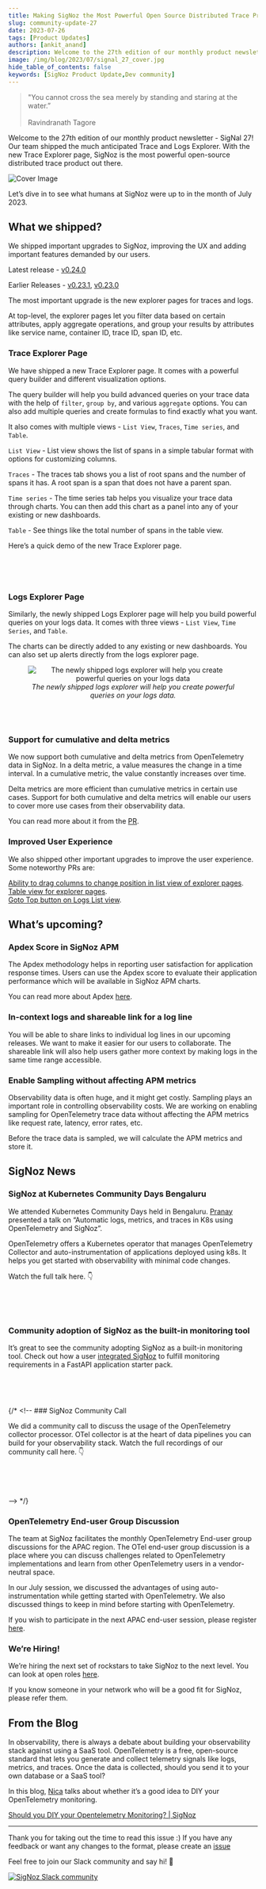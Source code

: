 ```yaml
---
title: Making SigNoz the Most Powerful Open Source Distributed Trace Product - SigNal 27
slug: community-update-27
date: 2023-07-26
tags: [Product Updates]
authors: [ankit_anand]
description: Welcome to the 27th edition of our monthly product newsletter - SigNal 27! Our team shipped the much anticipated Trace and Logs Explorer. With the new Trace Explorer page, SigNoz is the most powerful open-source distributed trace product...
image: /img/blog/2023/07/signal_27_cover.jpg
hide_table_of_contents: false
keywords: [SigNoz Product Update,Dev community]
---
```




<head>
  <link rel="canonical" href="https://signoz.io/blog/community-update-27/"/>
</head>

> "You cannot cross the sea merely by standing and staring at the water.” <br></br>
> Ravindranath Tagore

Welcome to the 27th edition of our monthly product newsletter - SigNal 27! Our team shipped the much anticipated Trace and Logs Explorer. With the new Trace Explorer page, SigNoz is the most powerful open-source distributed trace product out there.



![Cover Image](/img/blog/2023/07/signal_27_cover.webp)

Let’s dive in to see what humans at SigNoz were up to in the month of July 2023.

## What we shipped?

We shipped important upgrades to SigNoz, improving the UX and adding important features demanded by our users.

Latest release - <a href = "https://github.com/SigNoz/signoz/releases/tag/v0.24.0" rel="noopener noreferrer nofollow" target="_blank" >v0.24.0</a>

Earlier Releases - <a href = "https://github.com/SigNoz/signoz/releases/tag/v0.23.1" rel="noopener noreferrer nofollow" target="_blank" >v0.23.1</a>, <a href = "https://github.com/SigNoz/signoz/releases/tag/v0.23.0" rel="noopener noreferrer nofollow" target="_blank" >v0.23.0</a>

The most important upgrade is the new explorer pages for traces and logs.

At top-level, the explorer pages let you filter data based on certain attributes, apply aggregate operations, and group your results by attributes like service name, container ID, trace ID, span ID, etc.

### Trace Explorer Page

We have shipped a new Trace Explorer page. It comes with a powerful query builder and different visualization options.

The query builder will help you build advanced queries on your trace data with the help of `filter`, `group by`, and various `aggregate` options. You can also add multiple queries and create formulas to find exactly what you want.

It also comes with multiple views - `List View`, `Traces`, `Time series`, and `Table`.

`List View` - List view shows the list of spans in a simple tabular format with options for customizing columns.

`Traces` - The traces tab shows you a list of root spans and the number of spans it has. A root span is a span that does not have a parent span.

`Time series` - The time series tab helps you visualize your trace data through charts. You can then add this chart as a panel into any of your existing or new dashboards.

`Table` - See things like the total number of spans in the table view.

Here’s a quick demo of the new Trace Explorer page.

<p>&nbsp;</p>

<YouTube id="fD4lUYXWnYY" mute={false} />

<p>&nbsp;</p>

### Logs Explorer Page

Similarly, the newly shipped Logs Explorer page will help you build powerful queries on your logs data. It comes with three views - `List View`, `Time Series`, and `Table`.

The charts can be directly added to any existing or new dashboards. You can also set up alerts directly from the logs explorer page.

<figure data-zoomable align='center'>
    <img src="/img/blog/2023/07/signal_27_query_builder.webp" alt="The newly shipped logs explorer will help you create powerful queries on your logs data"/>
    <figcaption><i>The newly shipped logs explorer will help you create powerful queries on your logs data.</i></figcaption>
</figure>

<br></br>

### Support for cumulative and delta metrics

We now support both cumulative and delta metrics from OpenTelemetry data in SigNoz. In a delta metric, a value measures the change in a time interval. In a cumulative metric, the value constantly increases over time.

Delta metrics are more efficient than cumulative metrics in certain use cases. Support for both cumulative and delta metrics will enable our users to cover more use cases from their observability data.

You can read more about it from the <a href = "https://github.com/SigNoz/signoz/pull/3110" rel="noopener noreferrer nofollow" target="_blank" >PR</a>.

### Improved User Experience

We also shipped other important upgrades to improve the user experience. Some noteworthy PRs are:

<a href = "https://github.com/SigNoz/signoz/pull/3100" rel="noopener noreferrer nofollow" target="_blank" >Ability to drag columns to change position in list view of explorer pages</a>.
<br/>
<a href = "https://github.com/SigNoz/signoz/pull/2964" rel="noopener noreferrer nofollow" target="_blank" >Table view for explorer pages</a>.
<br/>
<a href = "https://github.com/SigNoz/signoz/pull/3146" rel="noopener noreferrer nofollow" target="_blank" >Goto Top button on Logs List view</a>.

## What’s upcoming?

### Apdex Score in SigNoz APM

The Apdex methodology helps in reporting user satisfaction for application response times. Users can use the Apdex score to evaluate their application performance which will be available in SigNoz APM charts.

You can read more about Apdex <a href = "https://www.apdex.org/" rel="noopener noreferrer nofollow" target="_blank" >here</a>.

### In-context logs and shareable link for a log line

You will be able to share links to individual log lines in our upcoming releases. We want to make it easier for our users to collaborate. The shareable link will also help users gather more context by making logs in the same time range accessible.

### Enable Sampling without affecting APM metrics

Observability data is often huge, and it might get costly. Sampling plays an important role in controlling observability costs. We are working on enabling sampling for OpenTelemetry trace data without affecting the APM metrics like request rate, latency, error rates, etc.

Before the trace data is sampled, we will calculate the APM metrics and store it.

## SigNoz News

### SigNoz at Kubernetes Community Days Bengaluru

We attended Kubernetes Community Days held in Bengaluru. <a href = "https://www.linkedin.com/in/pranay01/" rel="noopener noreferrer nofollow" target="_blank" >Pranay</a> presented a talk on “Automatic logs, metrics, and traces in K8s using OpenTelemetry and SigNoz”.

OpenTelemetry offers a Kubernetes operator that manages OpenTelemetry Collector and auto-instrumentation of applications deployed using k8s. It helps you get started with observability with minimal code changes.

Watch the full talk here. 👇

<p>&nbsp;</p>

<YouTube id="L4i3iFtHbhQ" mute={false} />

<p>&nbsp;</p>

### Community adoption of SigNoz as the built-in monitoring tool

It’s great to see the community adopting SigNoz as a built-in monitoring tool. Check out how a user <a href = "https://twitter.com/gofrendiasgard/status/1680139003658641408" rel="noopener noreferrer nofollow" target="_blank" >integrated SigNoz</a> to fulfill monitoring requirements in a FastAPI application starter pack.

<figure data-zoomable align='center'>
    <img src="/img/blog/2023/07/signal_27_goFrendi.webp" alt=""/>
</figure>

<br></br>

{/* <!-- ### SigNoz Community Call

We did a community call to discuss the usage of the OpenTelemetry collector processor. OTel collector is at the heart of data pipelines you can build for your observability stack. Watch the full recordings of our community call here. 👇

<p>&nbsp;</p>

<YouTube id="7oqfqYFo1Zg" mute={false} />

<p>&nbsp;</p> --> */}

### OpenTelemetry End-user Group Discussion

The team at SigNoz facilitates the monthly OpenTelemetry End-user group discussions for the APAC region. The OTel end-user group discussion is a place where you can discuss challenges related to OpenTelemetry implementations and learn from other OpenTelemetry users in a vendor-neutral space.

In our July session, we discussed the advantages of using auto-instrumentation while getting started with OpenTelemetry. We also discussed things to keep in mind before starting with OpenTelemetry.

If you wish to participate in the next APAC end-user session, please register <a href = "https://lu.ma/1w129wgu" rel="noopener noreferrer nofollow" target="_blank" >here</a>.

### We’re Hiring!

We’re hiring the next set of rockstars to take SigNoz to the next level. You can look at open roles <a href = "https://www.ycombinator.com/companies/signoz/jobs" rel="noopener noreferrer nofollow" target="_blank" >here</a>.

If you know someone in your network who will be a good fit for SigNoz, please refer them.

## From the Blog

In observability, there is always a debate about building your observability stack against using a SaaS tool. OpenTelemetry is a free, open-source standard that lets you generate and collect telemetry signals like logs, metrics, and traces. Once the data is collected, should you send it to your own database or a SaaS tool?

In this blog, <a href = "https://github.com/serverless-mom" rel="noopener noreferrer nofollow" target="_blank" >Nica</a> talks about whether it’s a good idea to DIY your OpenTelemetry monitoring.

[Should you DIY your Opentelemetry Monitoring? | SigNoz](https://signoz.io/blog/should-you-diy-your-opentelemetry-monitoring-observability/)

---

Thank you for taking out the time to read this issue :) If you have any feedback or want any changes to the format, please create an <a href = "https://github.com/SigNoz/signoz/issues" rel="noopener noreferrer nofollow" target="_blank" >issue</a>

Feel free to join our Slack community and say hi! 👋

[![SigNoz Slack community](/img/blog/common/join_slack_cta.webp)](https://signoz.io/slack)

